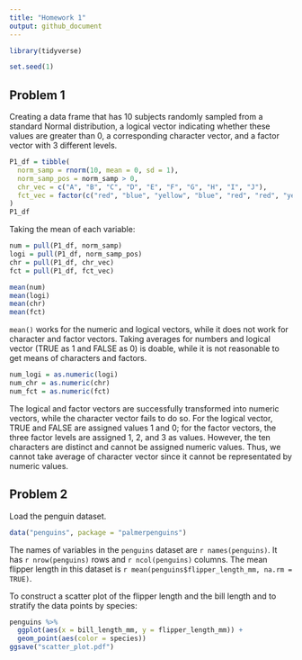 ```yaml
---
title: "Homework 1"
output: github_document
---
```


```r
library(tidyverse)

set.seed(1)
```

## Problem 1

Creating a data frame that has 10 subjects randomly sampled from a standard Normal distribution, a logical vector indicating whether these values are greater than 0, a corresponding character vector, and a factor vector with 3 different levels. 

```r
P1_df = tibble(
  norm_samp = rnorm(10, mean = 0, sd = 1),
  norm_samp_pos = norm_samp > 0, 
  chr_vec = c("A", "B", "C", "D", "E", "F", "G", "H", "I", "J"),
  fct_vec = factor(c("red", "blue", "yellow", "blue", "red", "red", "yellow", "blue", "red", "yellow"))
)
P1_df
```

Taking the mean of each variable: 

```r
num = pull(P1_df, norm_samp)
logi = pull(P1_df, norm_samp_pos)
chr = pull(P1_df, chr_vec)
fct = pull(P1_df, fct_vec)

mean(num)
mean(logi)
mean(chr)
mean(fct)
```

`mean()` works for the numeric and logical vectors, while it does not work for character and factor vectors.
Taking averages for numbers and logical vector (TRUE as 1 and FALSE as 0) is doable, while it is not reasonable to get means of characters and factors. 

```r
num_logi = as.numeric(logi)
num_chr = as.numeric(chr)
num_fct = as.numeric(fct)
```

The logical and factor vectors are successfully transformed into numeric vectors, while the character vector fails to do so. For the logical vector, TRUE and FALSE are assigned values 1 and 0; for the factor vectors, the three factor levels are assigned 1, 2, and 3 as values. However, the ten characters are distinct and cannot be assigned numeric values. Thus, we cannot take average of character vector since it cannot be representated by numeric values. 

## Problem 2
Load the penguin dataset. 

```r
data("penguins", package = "palmerpenguins")
```

The names of variables in the `penguins` dataset are `r names(penguins)`. It has `r nrow(penguins)` rows and `r ncol(penguins)` columns. The mean flipper length in this dataset is `r mean(penguins$flipper_length_mm, na.rm = TRUE)`. 

To construct a scatter plot of the flipper length and the bill length and to stratify the data points by species: 

```r
penguins %>%
  ggplot(aes(x = bill_length_mm, y = flipper_length_mm)) +
  geom_point(aes(color = species)) 
ggsave("scatter_plot.pdf")
```


